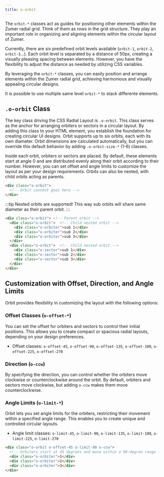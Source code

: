 ```yaml
---
title: o-orbit
---
```


The `orbit-*` classes act as guides for positioning other elements within the Zumer radial grid. Think of them as rows in the grid structure. They play an important role in organizing and aligning elements within the circular layout of Zumer.

Currently, there are six predefined orbit levels available (`orbit-1`, `orbit-2`, `orbit-3`...). Each orbit level is separated by a distance of 50px, creating a visually pleasing spacing between elements. However, you have the flexibility to adjust the distance as needed by utilizing CSS variables.

By leveraging the `orbit-*` classes, you can easily position and arrange elements within the Zumer radial grid, achieving harmonious and visually appealing circular designs.

It is possible to use multiple same level `orbit-*` to stack differente elements.



## `.o-orbit` Class

The key class driving the CSS Radial Layout is `.o-orbit`. This class serves as the anchor for arranging orbiters or sectors in a circular layout. By adding this class to your HTML element, you establish the foundation for creating circular UI designs. Orbit supports up to six orbits, each with its own diameter. Orbit dimensions are calculated automatically, but you can override this default behavior by adding `.o-orbit-size-*` (1-6) classes.

Inside each orbit, orbiters or sectors are placed. By default, these elements start at angle 0 and are distributed evenly along their orbit according to their number. However, you can set offset and angle limits to customize the layout as per your design requirements. Orbits can also be nested, with child orbits acting as parents.

```html
<div class="o-orbit">
  <!-- Orbit content goes here -->
</div>
```

:::tip
Nested orbits are supported!
This way sub orbits will share same diameter as their parent orbit.
:::

```html
<div class="o-orbit"> <!-- Parent orbit -->
  <div class="o-orbit">  <!-- Child nested orbit -->
    <div class="o-orbiter">sub 1</div>
    <div class="o-orbiter">sub 2</div>
    <div class="o-orbiter">sub 3</div>
  </div>
  <div class="o-orbit">  <!-- Child nested orbit -->
    <div class="o-sector">sub 1</div>
    <div class="o-sector">sub 2</div>
    <div class="o-sector">sub 3</div>
  </div>
</div>
```
<Snippet name="orbit" path='/examples/layout/orbit.html' />

## Customization with Offset, Direction, and Angle Limits

Orbit provides flexibility in customizing the layout with the following options:

### Offset Classes (`o-offset-*`)

You can set the offset for orbiters and sectors to control their initial positions. This allows you to create compact or spacious radial layouts, depending on your design preferences.

- Offset classes: `o-offset-45`, `o-offset-90`, `o-offset-135`, `o-offset-180`, `o-offset-225`, `o-offset-270`

### Direction (`o-ccw`)

By specifying the direction, you can control whether the orbiters move clockwise or counterclockwise around the orbit. By default, orbiters and sectors move clockwise, but adding `o-ccw` makes them move counterclockwise.

### Angle Limits (`o-limit-*`)

Orbit lets you set angle limits for the orbiters, restricting their movement within a specified angle range. This enables you to create unique and controlled circular layouts.

- Angle limit classes: `o-limit-45`, `o-limit-90`, `o-limit-135`, `o-limit-180`, `o-limit-225`, `o-limit-270`

```html
<div class="o-orbit o-offset-45 o-limit-90 o-ccw">
  <!-- Orbiters start at 45 degrees and move within a 90-degree range -->
  <div class="o-orbiter">1</div>
  <div class="o-orbiter">2</div>
  <div class="o-orbiter">3</div>
</div>
```

<Snippet name="customization" path='/examples/layout/customization.html' />